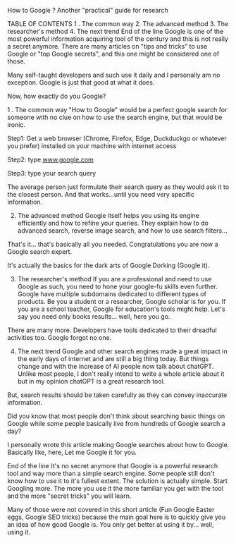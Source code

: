 How to Google ?
Another "practical" guide for research


TABLE OF CONTENTS
1 . The common way
2. The advanced method
3. The researcher's method
4. The next trend
End of the line
Google is one of the most powerful information acquiring tool of the century and this is not really a secret anymore. There are many articles on "tips and tricks" to use Google or "top Google secrets", and this one might be considered one of those.

Many self-taught developers and such use it daily and I personally am no exception. Google is just that good at what it does.

Now, how exactly do you Google?

1 . The common way
"How to Google" would be a perfect google search for someone with no clue on how to use the search engine, but that would be ironic.

Step1: Get a web browser (Chrome, Firefox, Edge, Duckduckgo or whatever you prefer) installed on your machine with internet access

Step2: type www.google.com

Step3: type your search query

The average person just formulate their search query as they would ask it to the closest person. And that works...until you need very specific information.

2. The advanced method
Google itself helps you using its engine efficiently and how to refine your queries. They explain how to do advanced search, reverse image search, and how to use search filters...

That's it... that's basically all you needed. Congratulations you are now a Google search expert.

It's actually the basics for the dark arts of Google Dorking (Google it).

3. The researcher's method
If you are a professional and need to use Google as such, you need to hone your google-fu skills even further. Google have multiple subdomains dedicated to different types of products. Be you a student or a researcher, Google scholar is for you. If you are a school teacher, Google for education's tools might help. Let's say you need only books results... well, here you go.

There are many more. Developers have tools dedicated to their dreadful activities too. Google forgot no one.

4. The next trend
Google and other search engines made a great impact in the early days of internet and are still a big thing today. But things change and with the increase of AI people now talk about chatGPT. Unlike most people, I don't really intend to write a whole article about it but in my opinion chatGPT is a great research tool.

But, search results should be taken carefully as they can convey inaccurate information.

Did you know that most people don't think about searching basic things on Google while some people basically live from hundreds of Google search a day?

I personally wrote this article making Google searches about how to Google. Basically like, here, Let me Google it for you.

End of the line
It's no secret anymore that Google is a powerful research tool and way more than a simple search engine. Some people still don't know how to use it to it's fullest extent. The solution is actually simple. Start Googling more. The more you use it the more familiar you get with the tool and the more "secret tricks" you will learn.

Many of those were not covered in this short article (Fun Google Easter eggs, Google SEO tricks) because the main goal here is to quickly give you an idea of how good Google is. You only get better at using it by... well, using it.

